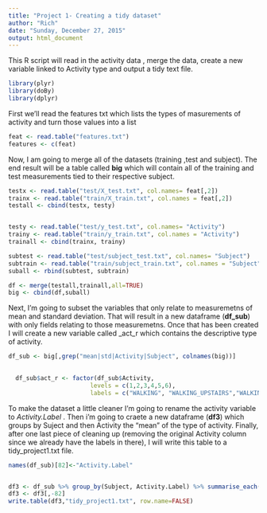 ```yaml
---
title: "Project 1- Creating a tidy dataset"
author: "Rich"
date: "Sunday, December 27, 2015"
output: html_document
---
```


This R script will read in the activity data , merge the data, create a new variable linked to Activity type and output a tidy text file.

```r
library(plyr)
library(doBy)
library(dplyr)
```

First we'll read the features txt which lists the types of masurements of activity and turn those values into a list

```r
feat <- read.table("features.txt")
features <- c(feat)


```
Now, I am going to merge all of the datasets (training ,test and subject). The end result will be a table called __big__ which will contain all of the training and test measurements tied to their respective subject.
```r
testx <- read.table("test/X_test.txt", col.names= feat[,2])
trainx <- read.table("train/X_train.txt", col.names = feat[,2])
testall <- cbind(testx, testy)


testy <- read.table("test/y_test.txt", col.names= "Activity")
trainy <- read.table("train/y_train.txt", col.names = "Activity")
trainall <- cbind(trainx, trainy)

subtest <- read.table("test/subject_test.txt", col.names= "Subject")
subtrain <- read.table("train/subject_train.txt", col.names = "Subject")
suball <- rbind(subtest, subtrain)

df <- merge(testall,trainall,all=TRUE)
big <- cbind(df,suball)

```

Next, I'm going to subset the variables that only relate to measuremetns of mean and standard deviation. That will result in a new dataframe (__df_sub__) with only fields relating to those measuremetns. Once that has been created I will create a new variable called _act_r which contains the descriptive type of activity.

```r
df_sub <- big[,grep("mean|std|Activity|Subject", colnames(big))]

 
  df_sub$act_r <- factor(df_sub$Activity,
                       levels = c(1,2,3,4,5,6),
                       labels = c("WALKING", "WALKING_UPSTAIRS","WALKING_DOWNSTAIRS", "SITTING", "STANDING", "LAYING"))
```
To make the dataset a little cleaner I'm going to rename the activity variable to _Activity.Label_ . Then i'm going to craete a new dataframe (__df3__) which groups by Suject and then Activity the "mean" of the type of activity. Finally, after one last piece of cleaning up (removing the original Activity column since we already have the labels in there), I will write this table to a tidy_project1.txt file. 
```r
names(df_sub)[82]<-"Activity.Label"


df3 <- df_sub %>% group_by(Subject, Activity.Label) %>% summarise_each(funs(mean))
df3 <- df3[,-82]
write.table(df3,"tidy_project1.txt", row.name=FALSE)


```


